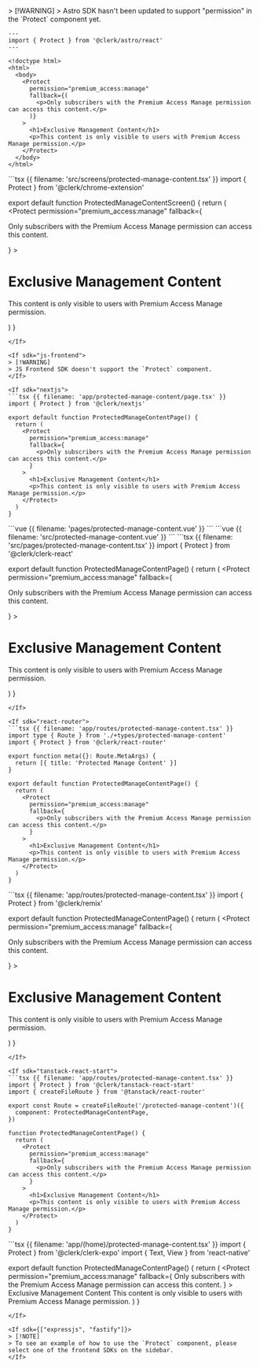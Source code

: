 <If sdk="astro">
  > [!WARNING]
  > Astro SDK hasn't been updated to support "permission" in the `Protect` component yet.

  ```astro {{ filename: 'src/pages/protected-manage-content.astro' }}
  ---
  import { Protect } from '@clerk/astro/react'
  ---

  <!doctype html>
  <html>
    <body>
      <Protect
        permission="premium_access:manage"
        fallback={(
          <p>Only subscribers with the Premium Access Manage permission can access this content.</p>
        )}
      >
        <h1>Exclusive Management Content</h1>
        <p>This content is only visible to users with Premium Access Manage permission.</p>
      </Protect>
    </body>
  </html>
  ```
</If>

<If sdk="chrome-extension">
  ```tsx {{ filename: 'src/screens/protected-manage-content.tsx' }}
  import { Protect } from '@clerk/chrome-extension'

  export default function ProtectedManageContentScreen() {
    return (
      <Protect
        permission="premium_access:manage"
        fallback={
          <p>Only subscribers with the Premium Access Manage permission can access this content.</p>
        }
      >
        <h1>Exclusive Management Content</h1>
        <p>This content is only visible to users with Premium Access Manage permission.</p>
      </Protect>
    )
  }
  ```
</If>

<If sdk="js-frontend">
  > [!WARNING]
  > JS Frontend SDK doesn't support the `Protect` component.
</If>

<If sdk="nextjs">
  ```tsx {{ filename: 'app/protected-manage-content/page.tsx' }}
  import { Protect } from '@clerk/nextjs'

  export default function ProtectedManageContentPage() {
    return (
      <Protect
        permission="premium_access:manage"
        fallback={
          <p>Only subscribers with the Premium Access Manage permission can access this content.</p>
        }
      >
        <h1>Exclusive Management Content</h1>
        <p>This content is only visible to users with Premium Access Manage permission.</p>
      </Protect>
    )
  }
  ```
</If>

<If sdk="nuxt">
  ```vue {{ filename: 'pages/protected-manage-content.vue' }}
  <script setup lang="ts">
  // Components are automatically imported
  </script>

  <template>
    <main>
      <Protect
        permission="premium_access:manage"
        fallback="Only subscribers with the Premium Access Manage permission can access this content."
      >
        <h1>Exclusive Management Content</h1>
        <p>This content is only visible to users with Premium Access Manage permission.</p>
      </Protect>
    </main>
  </template>
  ```
</If>

<If sdk="vue">
  ```vue {{ filename: 'src/protected-manage-content.vue' }}
  <script setup lang="ts">
  import { Protect } from '@clerk/vue'
  </script>

  <template>
    <main>
      <Protect
        permission="premium_access:manage"
        fallback="Only subscribers with the Premium Access Manage permission can access this content."
      >
        <h1>Exclusive Management Content</h1>
        <p>This content is only visible to users with Premium Access Manage permission.</p>
      </Protect>
    </main>
  </template>
  ```
</If>

<If sdk="react">
  ```tsx {{ filename: 'src/pages/protected-manage-content.tsx' }}
  import { Protect } from '@clerk/clerk-react'

  export default function ProtectedManageContentPage() {
    return (
      <Protect
        permission="premium_access:manage"
        fallback={
          <p>Only subscribers with the Premium Access Manage permission can access this content.</p>
        }
      >
        <h1>Exclusive Management Content</h1>
        <p>This content is only visible to users with Premium Access Manage permission.</p>
      </Protect>
    )
  }
  ```
</If>

<If sdk="react-router">
  ```tsx {{ filename: 'app/routes/protected-manage-content.tsx' }}
  import type { Route } from './+types/protected-manage-content'
  import { Protect } from '@clerk/react-router'

  export function meta({}: Route.MetaArgs) {
    return [{ title: 'Protected Manage Content' }]
  }

  export default function ProtectedManageContentPage() {
    return (
      <Protect
        permission="premium_access:manage"
        fallback={
          <p>Only subscribers with the Premium Access Manage permission can access this content.</p>
        }
      >
        <h1>Exclusive Management Content</h1>
        <p>This content is only visible to users with Premium Access Manage permission.</p>
      </Protect>
    )
  }
  ```
</If>

<If sdk="remix">
  ```tsx {{ filename: 'app/routes/protected-manage-content.tsx' }}
  import { Protect } from '@clerk/remix'

  export default function ProtectedManageContentPage() {
    return (
      <Protect
        permission="premium_access:manage"
        fallback={
          <p>Only subscribers with the Premium Access Manage permission can access this content.</p>
        }
      >
        <h1>Exclusive Management Content</h1>
        <p>This content is only visible to users with Premium Access Manage permission.</p>
      </Protect>
    )
  }
  ```
</If>

<If sdk="tanstack-react-start">
  ```tsx {{ filename: 'app/routes/protected-manage-content.tsx' }}
  import { Protect } from '@clerk/tanstack-react-start'
  import { createFileRoute } from '@tanstack/react-router'

  export const Route = createFileRoute('/protected-manage-content')({
    component: ProtectedManageContentPage,
  })

  function ProtectedManageContentPage() {
    return (
      <Protect
        permission="premium_access:manage"
        fallback={
          <p>Only subscribers with the Premium Access Manage permission can access this content.</p>
        }
      >
        <h1>Exclusive Management Content</h1>
        <p>This content is only visible to users with Premium Access Manage permission.</p>
      </Protect>
    )
  }
  ```
</If>

<If sdk="expo">
  ```tsx {{ filename: 'app/(home)/protected-manage-content.tsx' }}
  import { Protect } from '@clerk/clerk-expo'
  import { Text, View } from 'react-native'

  export default function ProtectedManageContentPage() {
    return (
      <Protect
        permission="premium_access:manage"
        fallback={
          <Text>
            Only subscribers with the Premium Access Manage permission can access this content.
          </Text>
        }
      >
        <View>
          <Text>Exclusive Management Content</Text>
          <Text>This content is only visible to users with Premium Access Manage permission.</Text>
        </View>
      </Protect>
    )
  }
  ```
</If>

<If sdk={["expressjs", "fastify"]}>
  > [!NOTE]
  > To see an example of how to use the `Protect` component, please select one of the frontend SDKs on the sidebar.
</If>
